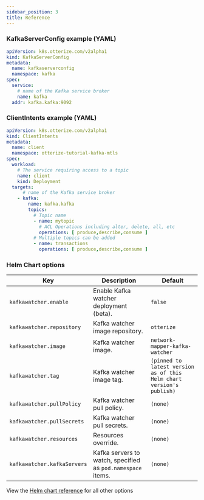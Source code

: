 ```yaml
---
sidebar_position: 3
title: Reference
---
```


### KafkaServerConfig example (YAML)

```yaml
apiVersion: k8s.otterize.com/v2alpha1
kind: KafkaServerConfig
metadata:
  name: kafkaserverconfig
  namespace: kafka
spec:
  service:
    # name of the Kafka service broker
    name: kafka
  addr: kafka.kafka:9092
```

### ClientIntents example (YAML)

```yaml
apiVersion: k8s.otterize.com/v2alpha1
kind: ClientIntents
metadata:
  name: client
  namespace: otterize-tutorial-kafka-mtls
spec:
  workload:
    # The service requiring access to a topic
    name: client
    kind: Deployment
  targets:
      # name of the Kafka service broker
    - kafka:
        name: kafka.kafka
        topics:
          # Topic name
          - name: mytopic
            # ACL Operations including alter, delete, all, etc
            operations: [ produce,describe,consume ]
          # Multiple topics can be added
          - name: transactions
            operations: [ produce,describe,consume ]
```

### Helm Chart options

| Key                         | Description                                                 | Default                        |
|-----------------------------|-------------------------------------------------------------|--------------------------------|
| `kafkawatcher.enable`       | Enable Kafka watcher deployment (beta).                     | `false`                        |
| `kafkawatcher.repository`   | Kafka watcher image repository.                             | `otterize`                     |
| `kafkawatcher.image`        | Kafka watcher image.                                        | `network-mapper-kafka-watcher` |
| `kafkawatcher.tag`          | Kafka watcher image tag.                                    | `(pinned to latest version as of this Helm chart version's publish)`                       |
| `kafkawatcher.pullPolicy`   | Kafka watcher pull policy.                                  | `(none)`                       |
| `kafkawatcher.pullSecrets`  | Kafka watcher pull secrets.                                 | `(none)`                       |
| `kafkawatcher.resources`    | Resources override.                                         | `(none)`                       |
| `kafkawatcher.kafkaServers` | Kafka servers to watch, specified as `pod.namespace` items. | `(none)`                       |

View the [Helm chart reference](/reference/otterize-chart) for all other options